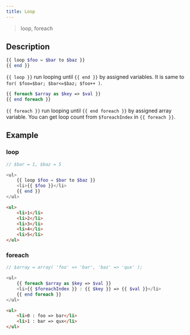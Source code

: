 ```yaml
---
title: Loop
---
```


> loop, foreach

## Description

```php
{{ loop $foo = $bar to $baz }}
{{ end }}
```

`{{ loop }}` run looping until `{{ end }}` by assigned variables. It is same to `for( $foo=$bar; $bar<=$baz; $foo++ )`.

```php
{{ foreach $array as $key => $val }}
{{ end foreach }}
```

`{{ foreach }}` run looping until `{{ end foreach }}` by assigned array variable. You can get loop count from `$foreachIndex` in `{{ foreach }}`.


## Example

### loop

```php title="Template"
// $bar = 1, $baz = 5

<ul>
    {{ loop $foo = $bar to $baz }}
    <li>{{ $foo }}</li>
    {{ end }}
</ul>
```

```html title="Output"
<ul>
    <li>1</li>
    <li>2</li>
    <li>3</li>
    <li>4</li>
    <li>5</li>
</ul>
```

### foreach

```php title="Template"
// $array = array( 'foo' => 'bar', 'baz' => 'qux' );

<ul>
    {{ foreach $array as $key => $val }}
    <li>{{ $foreachIndex }} : {{ $key }} => {{ $val }}</li>
    {{ end foreach }}
</ul>
```

```html title="Output"
<ul>
    <li>0 : foo => bar</li>
    <li>1 : bar => qux</li>
</ul>
```